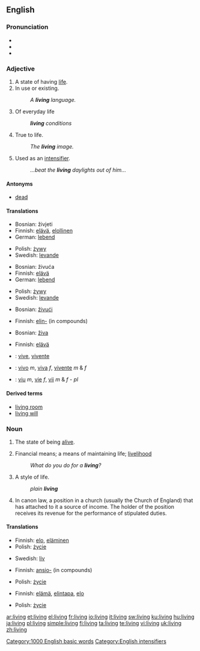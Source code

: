 {{wikipedia}}
==English==

{{rank|4|late|bed|530|living|view|although|knowledge}}

===Pronunciation===
* {{audio|en-us-living.ogg|Audio (US)}}
* {{IPA|/lɪvɪŋ/}}
* {{rhymes|ɪvɪŋ}}

===Adjective===
{{en-adj|-}}

# A state of having [[life]].
# In use or existing.
#: ''A '''living''' language.''
# Of everyday life
#: '' '''living''' conditions''
# True to life.
#: ''The '''living''' image.''
# Used as an [[intensifier]].
#: ''...beat the '''living''' daylights out of him...''

====Antonyms====
* [[dead]]

====Translations====
{{trans-top|A state of having life}}
* Bosnian: živjeti
* Finnish: [[elävä]], [[elollinen]]
* German: [[lebend]]
{{trans-mid}}
* Polish: [[żywy]]
* Swedish: [[levande]]
{{trans-bottom}}

{{trans-top|In use or existing}}
* Bosnian: živuća
* Finnish: [[elävä]]
* German: [[lebend]]
{{trans-mid}}
* Polish: [[żywy]]
* Swedish: [[levande]]
{{trans-bottom}}

{{trans-top|Of everyday life}}
* Bosnian: [[živući]]
{{trans-mid}}
* Finnish: [[elin-]] (in compounds)
{{trans-bottom}}

{{trans-top|True to life}}
* Bosnian: [[živa]]
{{trans-mid}}
* Finnish: [[elävä]]
{{trans-bottom}}

{{trans-top|Used as an intensifier}}
{{trans-mid}}
{{trans-bottom}}

{{checktrans-top}}
* {{ttbc|Interlingua}}: [[vive]], [[vivente]]
* {{ttbc|Portuguese}}: [[vivo]] ''m'', [[viva]] ''f'', [[vivente]] ''m'' & ''f''
{{checktrans-mid}}
* {{ttbc|Romanian}}: [[viu]] ''m'', [[vie]] ''f'', [[vii]] ''m'' & ''f'' - ''pl''
{{checktrans-bottom}}

====Derived terms====
* [[living room]]
* [[living will]]

===Noun===
{{en-noun}}

# {{uncountable}} The state of being [[alive]].
# Financial means; a means of maintaining life; [[livelihood]]
#: ''What do you do for a '''living'''?''
# A style of life.
#: ''plain '''living''' ''
# In canon law, a position in a church (usually the Church of England) that has attached to it a source of income. The holder of the position receives its revenue for the performance of stipulated duties.

====Translations====
{{trans-top|The state of being alive}}
* Finnish: [[elo]], [[eläminen]]
* Polish: [[życie]]
{{trans-mid}}
* Swedish: [[liv]] {{n}}
{{trans-bottom}}

{{trans-top|Financial means; a means of maintaining life}}
* Finnish: [[ansio-]] (in compounds)
{{trans-mid}}
* Polish: [[życie]]
{{trans-bottom}}

{{trans-top|A style of life}}
* Finnish: [[elämä]], [[elintapa]], [[elo]]
{{trans-mid}}
* Polish: [[życie]]
{{trans-bottom}}

[[Category:1000 English basic words]]
[[Category:English intensifiers]]

[[ar:living]]
[[et:living]]
[[el:living]]
[[fr:living]]
[[io:living]]
[[it:living]]
[[sw:living]]
[[ku:living]]
[[hu:living]]
[[ja:living]]
[[pl:living]]
[[simple:living]]
[[fi:living]]
[[ta:living]]
[[te:living]]
[[vi:living]]
[[uk:living]]
[[zh:living]]